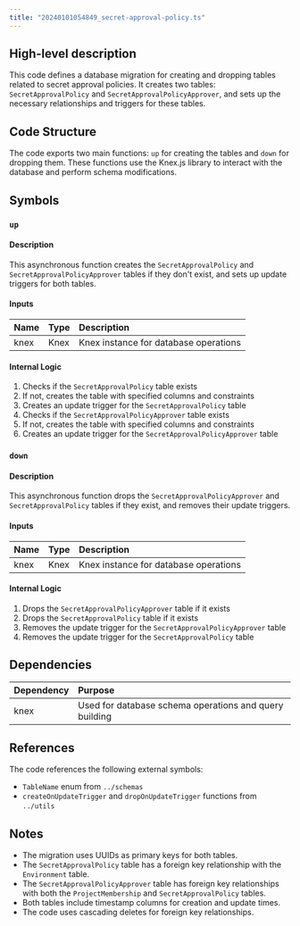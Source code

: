 ```yaml
---
title: "20240101054849_secret-approval-policy.ts"
---
```


## High-level description
This code defines a database migration for creating and dropping tables related to secret approval policies. It creates two tables: `SecretApprovalPolicy` and `SecretApprovalPolicyApprover`, and sets up the necessary relationships and triggers for these tables.

## Code Structure
The code exports two main functions: `up` for creating the tables and `down` for dropping them. These functions use the Knex.js library to interact with the database and perform schema modifications.

## Symbols

### `up`
#### Description
This asynchronous function creates the `SecretApprovalPolicy` and `SecretApprovalPolicyApprover` tables if they don't exist, and sets up update triggers for both tables.

#### Inputs
| Name | Type | Description |
|:-----|:-----|:------------|
| knex | Knex | Knex instance for database operations |

#### Internal Logic
1. Checks if the `SecretApprovalPolicy` table exists
2. If not, creates the table with specified columns and constraints
3. Creates an update trigger for the `SecretApprovalPolicy` table
4. Checks if the `SecretApprovalPolicyApprover` table exists
5. If not, creates the table with specified columns and constraints
6. Creates an update trigger for the `SecretApprovalPolicyApprover` table

### `down`
#### Description
This asynchronous function drops the `SecretApprovalPolicyApprover` and `SecretApprovalPolicy` tables if they exist, and removes their update triggers.

#### Inputs
| Name | Type | Description |
|:-----|:-----|:------------|
| knex | Knex | Knex instance for database operations |

#### Internal Logic
1. Drops the `SecretApprovalPolicyApprover` table if it exists
2. Drops the `SecretApprovalPolicy` table if it exists
3. Removes the update trigger for the `SecretApprovalPolicyApprover` table
4. Removes the update trigger for the `SecretApprovalPolicy` table

## Dependencies
| Dependency | Purpose |
|:-----------|:--------|
| knex | Used for database schema operations and query building |

## References
The code references the following external symbols:
- `TableName` enum from `../schemas`
- `createOnUpdateTrigger` and `dropOnUpdateTrigger` functions from `../utils`

## Notes
- The migration uses UUIDs as primary keys for both tables.
- The `SecretApprovalPolicy` table has a foreign key relationship with the `Environment` table.
- The `SecretApprovalPolicyApprover` table has foreign key relationships with both the `ProjectMembership` and `SecretApprovalPolicy` tables.
- Both tables include timestamp columns for creation and update times.
- The code uses cascading deletes for foreign key relationships.